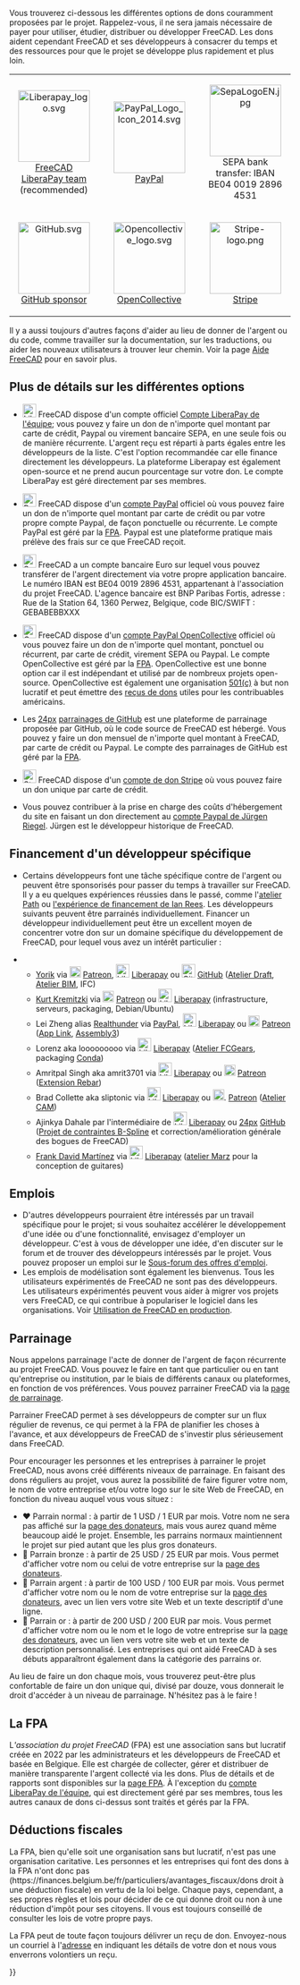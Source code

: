 <languages/>
Vous trouverez ci-dessous les différentes options de dons couramment proposées par le projet. Rappelez-vous, il ne sera jamais nécessaire de payer pour utiliser, étudier, distribuer ou développer FreeCAD. Les dons aident cependant FreeCAD et ses développeurs à consacrer du temps et des ressources pour que le projet se développe plus rapidement et plus loin.
{| align="center" cellpadding="20" style="font-size:120%"
| align=center | [[Image:Liberapay_logo.svg|128px]]
[https://liberapay.com/FreeCAD FreeCAD LiberaPay team] (recommended)
|
| align=center | [[Image:PayPal Logo Icon 2014.svg|128px]]
[https://www.paypal.com/donate/?hosted_button_id=M3Z8BGW6DB69Q PayPal]
|
| align=center | [[Image:SepaLogoEN.jpg|128px]]
SEPA bank transfer: IBAN BE04 0019 2896 4531
|-
| align=center | [[Image:GitHub.svg|128px]]
[https://github.com/sponsors/FreeCAD GitHub sponsor]
|
| align=center | [[Image:Opencollective_logo.svg|128px]]
[https://opencollective.com/freecad OpenCollective]
|
| align=center | [[Image:Stripe-logo.png|128px]]
[https://donate.stripe.com/14k3ei9TYgwFclq145 Stripe]
|}

Il y a aussi toujours d'autres façons d'aider au lieu de donner de l'argent ou du code, comme travailler sur la documentation, sur les traductions, ou aider les nouveaux utilisateurs à trouver leur chemin. Voir la page [[Help_FreeCAD/fr|Aide FreeCAD]] pour en savoir plus.

<span id="More_details_about_the_different_options"></span>
== Plus de détails sur les différentes options ==

* [[File:Liberapay_logo.svg|24px]] FreeCAD dispose d'un compte officiel [https://liberapay.com/FreeCAD Compte LiberaPay de l'équipe]; vous pouvez y faire un don de n'importe quel montant par carte de crédit, Paypal ou virement bancaire SEPA, en une seule fois ou de manière récurrente. L'argent reçu est réparti à parts égales entre les développeurs de la liste. C'est l'option recommandée car elle finance directement les développeurs. La plateforme Liberapay est également open-source et ne prend aucun pourcentage sur votre don. Le compte LiberaPay est géré directement par ses membres.

* [[File:PayPal Logo Icon 2014.svg|24px]] FreeCAD dispose d'un [https://www.paypal.com/donate/?hosted_button_id=M3Z8BGW6DB69Q compte PayPal] officiel où vous pouvez faire un don de n'importe quel montant par carte de crédit ou par votre propre compte Paypal, de façon ponctuelle ou récurrente. Le compte PayPal est géré par la [https://github.com/FreeCAD/FPA FPA]. Paypal est une plateforme pratique mais prélève des frais sur ce que FreeCAD reçoit.

* [[File:SepaLogoEN.jpg|24px]] FreeCAD a un compte bancaire Euro sur lequel vous pouvez transférer de l'argent directement via votre propre application bancaire. Le numéro IBAN est BE04 0019 2896 4531, appartenant à l'association du projet FreeCAD. L'agence bancaire est BNP Paribas Fortis, adresse : Rue de la Station 64, 1360 Perwez, Belgique, code BIC/SWIFT : GEBABEBBXXX

<div class="mw-translate-fuzzy">
* [[File:Opencollective_logo.svg|24px]] FreeCAD dispose d'un  [https://opencollective.com/freecad compte PayPal OpenCollective] officiel où vous pouvez faire un don de n'importe quel montant, ponctuel ou récurrent, par carte de crédit, virement SEPA ou Paypal. Le compte OpenCollective est géré par la [https://github.com/FreeCAD/FPA FPA]. OpenCollective est une bonne option car il est indépendant et utilisé par de nombreux projets open-source. OpenCollective est également une organisation [https://fr.wikipedia.org/wiki/501c 501(c)] à but non lucratif et peut émettre des [https://docs.opencollective.com/help/financial-contributors/receipts reçus de dons] utiles pour les contribuables américains.
</div>

* Les [[File : GitHub.svg|24px]] [https://github.com/sponsors/FreeCAD parrainages de GitHub] est une plateforme de parrainage proposée par GitHub, où le code source de FreeCAD est hébergé. Vous pouvez y faire un don mensuel de n'importe quel montant à FreeCAD, par carte de crédit ou Paypal. Le compte des parrainages de GitHub est géré par la [https://github.com/FreeCAD/FPA FPA]. 

* [[File:Stripe-logo.png|24px]] FreeCAD dispose d'un [https://donate.stripe.com/14k3ei9TYgwFclq145 compte de don Stripe] où vous pouvez faire un don unique par carte de crédit.

* Vous pouvez contribuer à la prise en charge des coûts d'hébergement du site en faisant un don directement au [https://www.paypal.com/cgi-bin/webscr?item_name=Donation+to+FreeCAD&cmd=_donations&business=Mail%40juergen-riegel.net compte Paypal de Jürgen Riegel]. Jürgen est le développeur historique de FreeCAD.

<span id="Funding_a_specific_developer"></span>
== Financement d'un développeur spécifique ==

* Certains développeurs font une tâche spécifique contre de l'argent ou peuvent être sponsorisés pour passer du temps à travailler sur FreeCAD. Il y a eu quelques expériences réussies dans le passé, comme l'[[Path_Workbench/fr|atelier Path]] ou [https://opendeveloperfunding.wordpress.com/ l'expérience de financement de Ian Rees]. Les développeurs suivants peuvent être parrainés individuellement. Financer un développeur individuellement peut être un excellent moyen de concentrer votre don sur un domaine spécifique du développement de FreeCAD, pour lequel vous avez un intérêt particulier :

** [[User:Yorik|Yorik]] via [[File:patreonporange.png|20px|yorikvanhavre|link=https://www.patreon.com/yorikvanhavre]] [https://www.patreon.com/yorikvanhavre Patreon], [[File:Liberapay_logo.svg|24px]] [https://liberapay.com/yorik Liberapay] ou [[File:GitHub.svg|24px]] [https://github.com/sponsors/yorikvanhavre GitHub] ([[Draft_Workbench/fr|Atelier Draft]], [[BIM_Workbench/fr|Atelier BIM]], IFC)
** [[User:Kkremitzki|Kurt Kremitzki]] via [[File:patreonporange.png|20px|kkremitzki|link=https://www.patreon.com/kkremitzki]] [https://www.patreon.com/kkremitzki Patreon] ou [[File:Liberapay_logo.svg|24px]] [https://liberapay.com/kkremitzki Liberapay] (infrastructure, serveurs, packaging, Debian/Ubuntu)
** Lei Zheng alias [https://github.com/realthunder Realthunder] via [https://www.paypal.com/cgi-bin/webscr?cmd=_s-xclick&hosted_button_id=2SM8GY3U2UUJN PayPal], [[File:Liberapay_logo.svg|24px]] [https://liberapay.com/realthunder/ Liberapay] ou [[File:patreonporange.png|20px|Patreon]] [https://www.patreon.com/thundereal Patreon] ([[App_Link/fr|App Link]], [[Assembly3/fr|Assembly3]])
** Lorenz aka looooooooo via [[File:Liberapay_logo.svg|24px]] [https://liberapay.com/looooo/donate Liberapay] ([https://github.com/looooo/freecad.gears Atelier FCGears], packaging [[Conda/fr|Conda]])
** Amritpal Singh aka amrit3701 via [[File:Liberapay_logo.svg|24px]] [https://liberapay.com/amrit3701 Liberapay] ou [[File:patreonporange.png|20px|Patreon]] [https://www.patreon.com/amrit3701 Patreon] ([https://github.com/amrit3701/FreeCAD-Reinforcement Extension Rebar])
** Brad Collette aka sliptonic via [[File:Liberapay_logo.svg|24px]] [https://liberapay.com/sliptonic/donate Liberapay] ou [[File:patreonporange.png|20px|Patreon]]. [https://www.patreon.com/sliptonic Patreon] ([[CAM_Workbench/fr|Atelier CAM]])
** Ajinkya Dahale par l'intermédiaire de [[File:Liberapay_logo.svg|24px]] [https://liberapay.com/ajinkyadahale/ Liberapay] ou [[File : GitHub.svg|24px]] [https://github.com/sponsors/AjinkyaDahale/ GitHub] ([https://forum.freecadweb.org/viewtopic.php?f=9&t=71130 Projet de contraintes B-Spline] et correction/amélioration générale des bogues de FreeCAD)
** [[User:Mnesarco|Frank David Martínez]] via [[File:Liberapay_logo.svg|24px]] [https://liberapay.com/mnesarco/ Liberapay] ([https://github.com/mnesarco/MarzWorkbench atelier Marz] pour la conception de guitares)

<span id="Jobs"></span>
== Emplois ==

* D'autres développeurs pourraient être intéressés par un travail spécifique pour le projet; si vous souhaitez accélérer le développement d'une idée ou d'une fonctionnalité, envisagez d'employer un développeur. C'est à vous de développer une idée, d'en discuter sur le forum et de trouver des développeurs intéressés par le projet. Vous pouvez proposer un emploi sur le [https://forum.freecadweb.org/viewforum.php?f=31 Sous-forum des offres d'emploi].
* Les emplois de modélisation sont également les bienvenus. Tous les utilisateurs expérimentés de FreeCAD ne sont pas des développeurs. Les utilisateurs expérimentés peuvent vous aider à migrer vos projets vers FreeCAD, ce qui contribue à populariser le logiciel dans les organisations. Voir [[FreeCAD_used_in_production/fr|Utilisation de FreeCAD en production]].

<span id="Sponsoring"></span>
== Parrainage ==

Nous appelons parrainage l'acte de donner de l'argent de façon récurrente au projet FreeCAD. Vous pouvez le faire en tant que particulier ou en tant qu'entreprise ou institution, par le biais de différents canaux ou plateformes, en fonction de vos préférences. Vous pouvez parrainer FreeCAD via la [https://www.freecad.org/sponsor.php?lang=fr page de parrainage].

Parrainer FreeCAD permet à ses développeurs de compter sur un flux régulier de revenus, ce qui permet à la FPA de planifier les choses à l'avance, et aux développeurs de FreeCAD de s'investir plus sérieusement dans FreeCAD.

Pour encourager les personnes et les entreprises à parrainer le projet FreeCAD, nous avons créé différents niveaux de parrainage. En faisant des dons réguliers au projet, vous aurez la possibilité de faire figurer votre nom, le nom de votre entreprise et/ou votre logo sur le site Web de FreeCAD, en fonction du niveau auquel vous vous situez :

* ♥ Parrain normal : à partir de 1 USD / 1 EUR par mois. Votre nom ne sera pas affiché sur la [https://www.freecad.org/sponsor.php page des donateurs], mais vous aurez quand même beaucoup aidé le projet. Ensemble, les parrains normaux maintiennent le projet sur pied autant que les plus gros donateurs.
* 🥉 Parrain bronze : à partir de 25 USD / 25 EUR par mois. Vous permet d'afficher votre nom ou celui de votre entreprise sur la [https://www.freecad.org/sponsor.php?lang=fr page des donateurs].
* 🥈 Parrain argent : à partir de 100 USD / 100 EUR par mois. Vous permet d'afficher votre nom ou le nom de votre entreprise sur la [https://www.freecad.org/sponsor.php?lang=fr page des donateurs], avec un lien vers votre site Web et un texte descriptif d'une ligne.
* 🥇 Parrain or : à partir de 200 USD / 200 EUR par mois. Vous permet d'afficher votre nom ou le nom et le logo de votre entreprise sur la [https://www.freecad.org/sponsor.php?lang=fr page des donateurs], avec un lien vers votre site web et un texte de description personnalisé. Les entreprises qui ont aidé FreeCAD à ses débuts apparaîtront également dans la catégorie des parrains or.

Au lieu de faire un don chaque mois, vous trouverez peut-être plus confortable de faire un don unique qui, divisé par douze, vous donnerait le droit d'accéder à un niveau de parrainage. N'hésitez pas à le faire !

<span id="The_FPA"></span>
== La FPA ==

L'''association du projet FreeCAD'' (FPA) est une association sans but lucratif créée en 2022 par les administrateurs et les développeurs de FreeCAD et basée en Belgique. Elle est chargée de collecter, gérer et distribuer de manière transparente l'argent collecté via les dons. Plus de détails et de rapports sont disponibles sur la [https://github.com/FreeCAD/FPA page FPA]. À l'exception du [https://liberapay.com/FreeCAD compte LiberaPay de l'équipe], qui est directement géré par ses membres, tous les autres canaux de dons ci-dessus sont traités et gérés par la FPA.

<span id="Tax_deductions"></span>
== Déductions fiscales ==

La FPA, bien qu'elle soit une organisation sans but lucratif, n'est pas une organisation caritative. Les personnes et les entreprises qui font des dons à la FPA n'ont donc pas (https://finances.belgium.be/fr/particuliers/avantages_fiscaux/dons droit à une déduction fiscale) en vertu de la loi belge. Chaque pays, cependant, a ses propres règles et lois pour décider de ce qui donne droit ou non à une réduction d'impôt pour ses citoyens. Il vous est toujours conseillé de consulter les lois de votre propre pays.

La FPA peut de toute façon toujours délivrer un reçu de don. Envoyez-nous un courriel à l'[mailto:fpa@freecad.org adresse] en indiquant les détails de votre don et nous vous enverrons volontiers un reçu.

{{Userdocnavi{{#translation:}}}}
